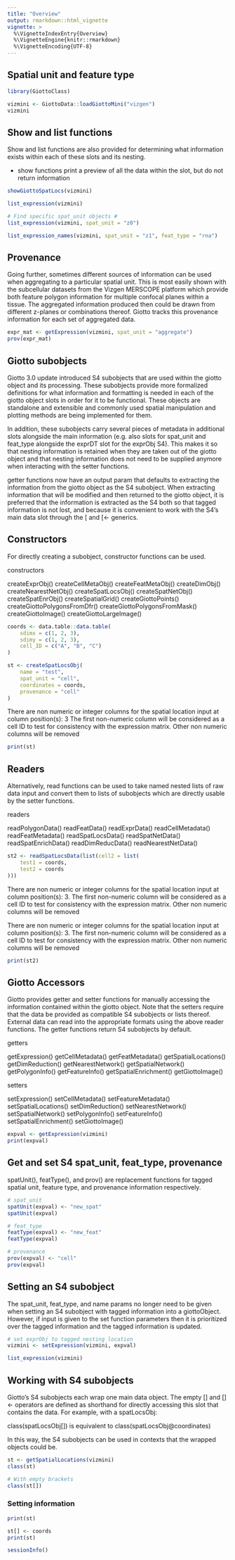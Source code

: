 ```yaml
---
title: "Overview"
output: rmarkdown::html_vignette
vignette: >
  %\VignetteIndexEntry{Overview}
  %\VignetteEngine{knitr::rmarkdown}
  %\VignetteEncoding{UTF-8}
---
```


## Spatial unit and feature type

```r
library(GiottoClass)

vizmini <- GiottoData::loadGiottoMini("vizgen")
vizmini
```

## Show and list functions

Show and list functions are also provided for determining what information exists within each of these slots and its nesting.

- show functions print a preview of all the data within the slot, but do not return information

```r
showGiottoSpatLocs(vizmini)
```

```r
list_expression(vizmini)
```

```r
# Find specific spat_unit objects #
list_expression(vizmini, spat_unit = "z0")
```

```r
list_expression_names(vizmini, spat_unit = "z1", feat_type = "rna")
```

## Provenance

Going further, sometimes different sources of information can be used when aggregating to a particular spatial unit. This is most easily shown with the subcellular datasets from the Vizgen MERSCOPE platform which provide both feature polygon information for multiple confocal planes within a tissue. The aggregated information produced then could be drawn from different z-planes or combinations thereof. Giotto tracks this provenance information for each set of aggregated data.

```r
expr_mat <- getExpression(vizmini, spat_unit = "aggregate")
prov(expr_mat)
```

## Giotto subobjects

Giotto 3.0 update introduced S4 subobjects that are used within the giotto  object and its processing. These subobjects provide more formalized definitions  for what information and formatting is needed in each of the giotto object slots in order for it to be functional. These objects are standalone and extensible and commonly used spatial manipulation and plotting methods are being implemented for them.

In addition, these subobjects carry several pieces of metadata in additional slots alongside the main information (e.g. also slots for spat_unit and feat_type alongside the exprDT slot for the exprObj S4). This makes it so that nesting information is retained when they are taken out of the giotto object and that nesting information does not need to be supplied anymore when interacting with the setter functions.

getter functions now have an output param that defaults to extracting the information from the giotto object as the S4 subobject. When extracting information that will be modified and then returned to the giotto object, it is preferred that the information is extracted as the S4 both so that tagged information is not lost, and because it is convenient to work with the S4’s main data slot through the [ and [<- generics.


## Constructors

For directly creating a subobject, constructor functions can be used.

constructors

createExprObj() createCellMetaObj() createFeatMetaObj() createDimObj() createNearestNetObj() createSpatLocsObj() createSpatNetObj() createSpatEnrObj() createSpatialGrid() createGiottoPoints() createGiottoPolygonsFromDfr() createGiottoPolygonsFromMask() createGiottoImage() createGiottoLargeImage()

```r
coords <- data.table::data.table(
    sdimx = c(1, 2, 3),
    sdimy = c(1, 2, 3),
    cell_ID = c("A", "B", "C")
)

st <- createSpatLocsObj(
    name = "test",
    spat_unit = "cell",
    coordinates = coords,
    provenance = "cell"
)
```

There are non numeric or integer columns for the spatial location input at column position(s): 3 The first non-numeric column will be considered as a cell ID to test for consistency with the expression matrix. Other non numeric columns will be removed

```r
print(st)
```

## Readers

Alternatively, read functions can be used to take named nested lists of raw data input and convert them to lists of subobjects which are directly usable by the setter functions.

readers

readPolygonData() readFeatData() readExprData() readCellMetadata() readFeatMetadata() readSpatLocsData() readSpatNetData() readSpatEnrichData() readDimReducData() readNearestNetData()

```r
st2 <- readSpatLocsData(list(cell2 = list(
    test1 = coords,
    test2 = coords
)))
```

There are non numeric or integer columns for the spatial location input at column position(s): 3. The first non-numeric column will be considered as a cell ID to test for consistency with the expression matrix. Other non numeric columns will be removed

There are non numeric or integer columns for the spatial location input at column position(s): 3. The first non-numeric column will be considered as a cell ID to test for consistency with the expression matrix. Other non numeric columns will be removed

```r
print(st2)
```

## Giotto Accessors

Giotto provides getter and setter functions for manually accessing the information contained within the giotto object. Note that the setters require that the data be provided as compatible S4 subobjects or lists thereof. External data can read into the appropriate formats using the above reader functions. The getter functions return S4 subobjects by default.

getters

getExpression() getCellMetadata() getFeatMetadata() getSpatialLocations() getDimReduction() getNearestNetwork() getSpatialNetwork() getPolygonInfo() getFeatureInfo() getSpatialEnrichment() getGiottoImage()

setters

setExpression() setCellMetadata() setFeatureMetadata() setSpatialLocations() setDimReduction() setNearestNetwork() setSpatialNetwork() setPolygonInfo() setFeatureInfo() setSpatialEnrichment() setGiottoImage()

```r
expval <- getExpression(vizmini)
print(expval)
```

## Get and set S4 spat_unit, feat_type, provenance

spatUnit(), featType(), and prov() are replacement functions for tagged spatial unit, feature type, and provenance information respectively.

```r
# spat_unit
spatUnit(expval) <- "new_spat"
spatUnit(expval)
```

```r
# feat_type
featType(expval) <- "new_feat"
featType(expval)
```

```r
# provenance
prov(expval) <- "cell"
prov(expval)
```

## Setting an S4 subobject

The spat_unit, feat_type, and name params no longer need to be given when setting an S4 subobject with tagged information into a giottoObject. However, if input is given to the set function parameters then it is prioritized over the tagged information and the tagged information is updated.

```r
# set exprObj to tagged nesting location
vizmini <- setExpression(vizmini, expval)
```

```r
list_expression(vizmini)
```

## Working with S4 subobjects

Giotto’s S4 subobjects each wrap one main data object. The empty [] and []<- operators are defined as shorthand for directly accessing this slot that contains the data. For example, with a spatLocsObj:

class(spatLocsObj[]) is equivalent to class(spatLocsObj@coordinates)

In this way, the S4 subobjects can be used in contexts that the wrapped objects could be.

```r
st <- getSpatialLocations(vizmini)
class(st)
```

```r
# With empty brackets
class(st[])
```

### Setting information

```r
print(st)
```

```r
st[] <- coords
print(st)
```


```r
sessionInfo()
```

